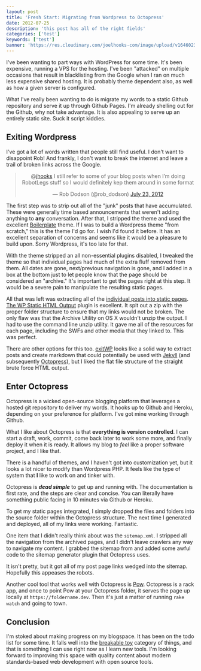 ```yaml
---
layout: post
title: 'Fresh Start: Migrating from Wordpress to Octopress'
date: 2012-07-25
description: 'this post has all of the right fields'
categories: ['test']
keywords: ['test']
banner: 'https://res.cloudinary.com/joelhooks-com/image/upload/v1646023534/images/banner.jpg'
---
```




I've been wanting to part ways with WordPress for some time. It's been expensive, running a VPS for the hosting. I've been "attacked" on multiple occasions that result in blacklisting from the Google when I ran on much less expensive shared hosting. It is probably theme dependent also, as well as how a given server is configured.

What I've really been wanting to do is migrate my words to a static Github repository and serve it up through Github Pages. I'm already shelling out for the Github, why not take advantage. It is also appealing to serve up an entirely static site. Suck it script kiddies.

## Exiting Wordpress

I've got a lot of words written that people still find useful. I don't want to disappoint Rob! And frankly, I don't want to break the internet and leave a trail of broken links across the Google.

<div align="center"><blockquote class="twitter-tweet"><p>@<a href="https://twitter.com/jhooks">jhooks</a> I still refer to some of your blog posts when I’m doing RobotLegs stuff so I would definitely kep them around in some format</p>&mdash; Rob Dodson (@rob_dodson) <a href="https://twitter.com/rob_dodson/status/227195345283727360" data-datetime="2012-07-23T00:16:06+00:00">July 23, 2012</a></blockquote></div>

The first step was to strip out all of the "junk" posts that have accumulated. These were generally time based announcements that weren't adding anything to **any** conversation. After that, I stripped the theme and used the excellent [Boilerplate](https://wordpress.org/extend/themes/boilerplate) theme. If I was to build a Wordpress theme "from scratch," this is the theme I'd go for. I wish I'd found it before. It has an excellent separation of concerns and seems like it would be a pleasure to build upon. Sorry Wordpress, it's too late for that.

With the theme stripped an all non-essential plugins disabled, I tweaked the theme so that individual pages had much of the extra fluff removed from them. All dates are gone, next/previous navigation is gone, and I added in a box at the bottom just to let people know that the page should be considered an "archive." It's important to get the pages right at this step. It would be a severe pain to manipulate the resulting static pages.

All that was left was extracting all of the [individual posts into static pages](https://joelhooks.com/2009/12/24/continuous-scrolling-thumbnail-component-for-flex/). [The WP Static HTML Output](https://wordpress.org/extend/plugins/static-html-output-plugin/) plugin is excellent. It spit out a zip with the proper folder structure to ensure that my links would not be broken. The only flaw was that the Archive Utility on OS X wouldn't unzip the output. I had to use the command line unzip utility. It gave me all of the resources for each page, including the SWFs and other media that they linked to. This was perfect.

There are other options for this too. [exitWP](https://github.com/thomasf/exitwp/) looks like a solid way to extract posts and create markdown that could potentially be used with [Jekyll](https://github.com/mojombo/jekyll) (and subsequently [Octopress](https://octopress.org/)), but I liked the flat file structure of the straight brute force HTML output.

## Enter Octopress

Octopress is a wicked open-source blogging platform that leverages a hosted git repository to deliver my words. It hooks up to Github and Heroku, depending on your preference for platform. I've got mine working through Github.

What I like about Octopress is that **everything is version controlled**. I can start a draft, work, commit, come back later to work some more, and finally deploy it when it is ready. It allows my blog to _feel_ like a proper software project, and I like that.

There is a handful of themes, and I haven't got into customization yet, but it looks a lot nicer to modify than Wordpress PHP. It feels like the type of system that **I** like to work on and tinker with.

Octopress is **_dead simple_** to get up and running with. The documentation is first rate, and the steps are clear and concise. You can literally have something public facing in 10 minutes via Github or Heroku.

To get my static pages integrated, I simply dropped the files and folders into the source folder within the Octopress structure. The next time I generated and deployed, all of my links were working. Fantastic.

One item that I didn't really think about was the `sitemap.xml`. I stripped all the navigation from the archived pages, and I didn't leave crawlers any way to navigate my content. I grabbed the sitemap from and added some awful code to the sitemap generator plugin that Octopress uses.

It isn't pretty, but it got all of my post page links wedged into the sitemap. Hopefully this appeases the robots.

Another cool tool that works well with Octopress is [Pow](https://pow.cx/). Octopress is a rack app, and once to point Pow at your Octopress folder, it serves the page up locally at `https://foldername.dev`. Then it's just a matter of running `rake watch` and going to town.

## Conclusion

I'm stoked about making progress on my blogspace. It has been on the todo list for some time. It falls well into the [breakable toy](https://redsquirrel.com/dave/work/a2j/patterns/BreakableToys.html) category of things, and that is something I can use right now as I learn new tools. I'm looking forward to improving this space with quality content about modern standards-based web development with open source tools.
